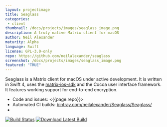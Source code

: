 ```yaml
---
layout: projectimage
title: Seaglass
categories: 
 - client
thumbnail: /docs/projects/images/seaglass_image.png
description: A truly native Matrix client for macOS
author: Neil Alexander
maturity: Alpha
language: Swift
license: GPL-3.0-only
repo: https://github.com/neilalexander/seaglass
screenshot: /docs/projects/images/seaglass_image.png
featured: "TRUE"
---
```


Seaglass is a Matrix client for macOS under active development. It is written in Swift 4, uses the [matrix-ios-sdk](https://github.com/matrix-org/matrix-ios-sdk) and the Cocoa user interface framework. It features working support for end-to-end encryption.

- Code and issues: <{{page.repo}}>
- Automated CI builds: [bintray.com/neilalexander/Seaglass/Seaglass/](https://bintray.com/neilalexander/Seaglass/Seaglass/)
- 

[![Build Status](https://travis-ci.org/neilalexander/seaglass.svg?branch=master)](https://travis-ci.org/neilalexander/seaglass)
[![Download Latest Build](https://api.bintray.com/packages/neilalexander/Seaglass/Seaglass/images/download.svg)](https://bintray.com/neilalexander/Seaglass/Seaglass/_latestVersion#files)

